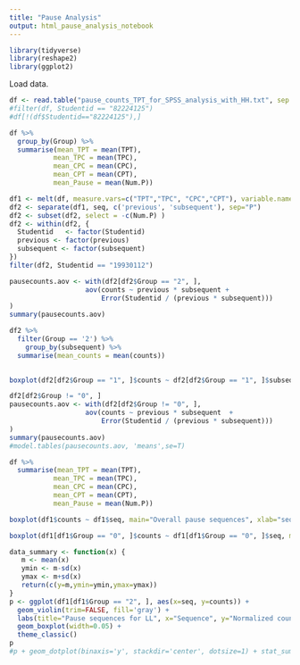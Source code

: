 ```yaml
---
title: "Pause Analysis"
output: html_pause_analysis_notebook
---
```


```r
library(tidyverse)
library(reshape2)
library(ggplot2)
```

Load data.

```r
df <- read.table("pause_counts_TPT_for_SPSS_analysis_with_HH.txt", sep = ",", header = TRUE)
#filter(df, Studentid == "82224125")
#df[!(df$Studentid=="82224125"),]
```

```r
df %>%
  group_by(Group) %>% 
  summarise(mean_TPT = mean(TPT),
           mean_TPC = mean(TPC),
           mean_CPC = mean(CPC),
           mean_CPT = mean(CPT),
           mean_Pause = mean(Num.P))
```

```r
df1 <- melt(df, measure.vars=c("TPT","TPC", "CPC","CPT"), variable.name="seq", value.name="counts")
df2 <- separate(df1, seq, c('previous', 'subsequent'), sep="P")
df2 <- subset(df2, select = -c(Num.P) )
df2 <- within(df2, {
  Studentid   <- factor(Studentid)
  previous <- factor(previous)
  subsequent <- factor(subsequent)
})
filter(df2, Studentid == "19930112")
```

```r
pausecounts.aov <- with(df2[df2$Group == "2", ],
                   aov(counts ~ previous * subsequent +
                       Error(Studentid / (previous * subsequent)))
)
summary(pausecounts.aov)
```
```r
df2 %>%
  filter(Group == '2') %>%
    group_by(subsequent) %>%
  summarise(mean_counts = mean(counts))
  
```

```r
boxplot(df2[df2$Group == "1", ]$counts ~ df2[df2$Group == "1", ]$subsequent, main="blabh title", xlab="subsequent", ylab="counts")
```
```r
df2[df2$Group != "0", ]
pausecounts.aov <- with(df2[df2$Group != "0", ],
                   aov(counts ~ previous * subsequent  +
                       Error(Studentid / (previous * subsequent)))
)
summary(pausecounts.aov)
#model.tables(pausecounts.aov, 'means',se=T)
```

```r
df %>%
  summarise(mean_TPT = mean(TPT),
           mean_TPC = mean(TPC),
           mean_CPC = mean(CPC),
           mean_CPT = mean(CPT),
           mean_Pause = mean(Num.P))
```

```r
boxplot(df1$counts ~ df1$seq, main="Overall pause sequences", xlab="seq", ylab="counts")
```

```r
boxplot(df1[df1$Group == "0", ]$counts ~ df1[df1$Group == "0", ]$seq, main="LL pause sequences", xlab="seq", ylab="counts")
```
```r
data_summary <- function(x) {
   m <- mean(x)
   ymin <- m-sd(x)
   ymax <- m+sd(x)
   return(c(y=m,ymin=ymin,ymax=ymax))
}
p <- ggplot(df1[df1$Group == "2", ], aes(x=seq, y=counts)) + 
  geom_violin(trim=FALSE, fill='gray') +
  labs(title="Pause sequences for LL", x="Sequence", y="Normalized counts") +
  geom_boxplot(width=0.05) +
  theme_classic()
p
#p + geom_dotplot(binaxis='y', stackdir='center', dotsize=1) + stat_summary(fun.data=data_summary, mult=1, geom="pointrange", color="red")
```




